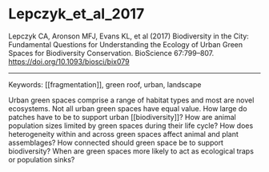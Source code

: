 # Lepczyk_et_al_2017  

Lepczyk CA, Aronson MFJ, Evans KL, et al (2017) Biodiversity in the City: Fundamental Questions for Understanding the Ecology of Urban Green Spaces for Biodiversity Conservation. BioScience 67:799–807. <https://doi.org/10.1093/biosci/bix079>


---

Keywords: [[fragmentation]], green roof, urban, landscape	 

Urban green spaces comprise a range of habitat types and most are novel ecosystems. Not all urban green spaces have equal value. How large do patches have to be to support urban [[biodiversity]]? How are animal population sizes limited by green spaces during their life cycle? How does heterogeneity within and across green spaces affect animal and plant assemblages? How connected should green space be to support biodiversity? When are green spaces more likely to act as ecological traps or population sinks?
